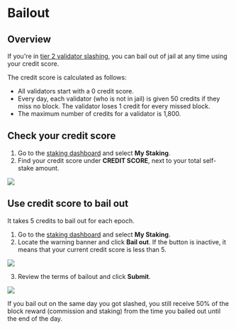 
# Bailout

## Overview

If you're in [tier 2 validator slashing](slashing#tier-2), you can bail out
of jail at any time using your credit score.

The credit score is calculated as follows:
* All validators start with a 0 credit score.
* Every day, each validator (who is not in jail) is given 50 credits
if they miss no block. The validator loses 1 credit for every missed block.
* The maximum number of credits for a validator is 1,800.

## Check your credit score

1. Go to the [staking dashboard](https://saigon-staking.roninchain.com/)
and select **My Staking**. 
2. Find your credit score under **CREDIT SCORE**, next to your total
self-stake amount.

<img src={creditScore} width={1280} />

## Use credit score to bail out

It takes 5 credits to bail out for each epoch.

1. Go to the [staking dashboard](https://saigon-staking.roninchain.com/)
and select **My Staking**.
2. Locate the warning banner and click **Bail out**. If the button is
inactive, it means that your current credit score is less than 5.

<img src={stepOne} width={1224} />

3. Review the terms of bailout and click **Submit**.

<img src={stepTwo} width={361} />

If you bail out on the same day you got slashed, you still receive 50%
of the block reward (commission and staking) from the time you bailed
out until the end of the day.